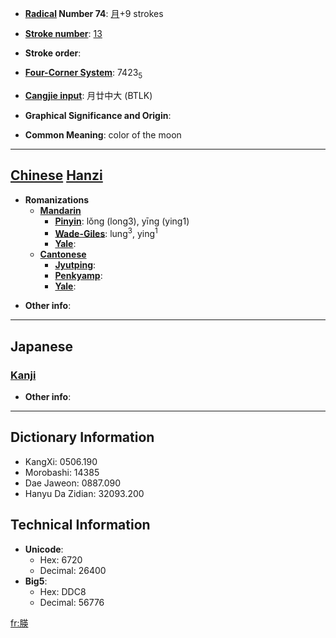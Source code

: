* '''[[Wiktionary:Chinese radical index| Radical]] Number 74''': [[Wiktionary:Chinese radical index 月|月]]+9 strokes

* '''[[Wiktionary:Chinese total strokes index|Stroke number]]''': [[Wiktionary:Chinese total strokes index 13|13]]

* '''Stroke order''': 

* '''[[Wiktionary:Chinese four corner index|Four-Corner System]]''': 7423<sub>5</sub>

* '''[[Wiktionary:Chinese Cangjie index|Cangjie input]]''': 月廿中大 (BTLK)

* '''Graphical Significance and Origin''': 

* '''Common Meaning''': color of the moon

----

== [[Chinese]] [[Hanzi]] ==

* '''Romanizations'''
** '''[[Mandarin]]'''
*** '''[[Pinyin]]''': lǒng (long3), yīng (ying1)
*** '''[[Wade-Giles]]''': lung<sup>3</sup>, ying<sup>1</sup>
*** '''[[Yale]]''': 
** '''[[Cantonese]]'''
*** '''[[Jyutping]]''':
*** '''[[Penkyamp]]''': 
*** '''[[Yale]]''': 

* '''Other info''': 

----

==Japanese==
===[[Kanji]]===
{{kanji|on readings=[[えい]] (ei), [[よう]] (yō)|kun readings=}}

* '''Other info''':  

----

== Dictionary Information ==

* KangXi: 0506.190
* Morobashi: 14385
* Dae Jaweon: 0887.090
* Hanyu Da Zidian: 32093.200

== Technical Information ==

* '''Unicode''':
** Hex: 6720
** Decimal: 26400
* '''Big5''':
** Hex: DDC8
** Decimal: 56776

[[fr:朠]]